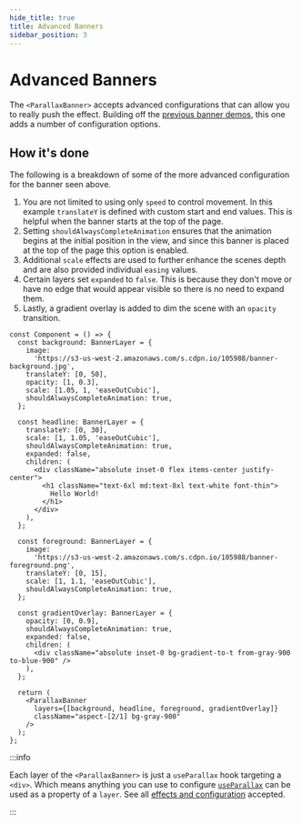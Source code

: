 ```yaml
---
hide_title: true
title: Advanced Banners
sidebar_position: 3
---
```



<AdvancedBannerTop />

# Advanced Banners

The `<ParallaxBanner>` accepts advanced configurations that can allow you to really push the effect. Building off the [previous banner demos](/docs/examples/banners), this one adds a number of configuration options.

## How it's done

The following is a breakdown of some of the more advanced configuration for the banner seen above.

1. You are not limited to using only `speed` to control movement. In this example `translateY` is defined with custom start and end values. This is helpful when the banner starts at the top of the page.
2. Setting `shouldAlwaysCompleteAnimation` ensures that the animation begins at the initial position in the view, and since this banner is placed at the top of the page this option is enabled.
3. Additional `scale` effects are used to further enhance the scenes depth and are also provided individual `easing` values.
4. Certain layers set `expanded` to `false`. This is because they don't move or have no edge that would appear visible so there is no need to expand them.
5. Lastly, a gradient overlay is added to dim the scene with an `opacity` transition.

```tsx
const Component = () => {
  const background: BannerLayer = {
    image:
      'https://s3-us-west-2.amazonaws.com/s.cdpn.io/105988/banner-background.jpg',
    translateY: [0, 50],
    opacity: [1, 0.3],
    scale: [1.05, 1, 'easeOutCubic'],
    shouldAlwaysCompleteAnimation: true,
  };

  const headline: BannerLayer = {
    translateY: [0, 30],
    scale: [1, 1.05, 'easeOutCubic'],
    shouldAlwaysCompleteAnimation: true,
    expanded: false,
    children: (
      <div className="absolute inset-0 flex items-center justify-center">
        <h1 className="text-6xl md:text-8xl text-white font-thin">
          Hello World!
        </h1>
      </div>
    ),
  };

  const foreground: BannerLayer = {
    image:
      'https://s3-us-west-2.amazonaws.com/s.cdpn.io/105988/banner-foreground.png',
    translateY: [0, 15],
    scale: [1, 1.1, 'easeOutCubic'],
    shouldAlwaysCompleteAnimation: true,
  };

  const gradientOverlay: BannerLayer = {
    opacity: [0, 0.9],
    shouldAlwaysCompleteAnimation: true,
    expanded: false,
    children: (
      <div className="absolute inset-0 bg-gradient-to-t from-gray-900 to-blue-900" />
    ),
  };

  return (
    <ParallaxBanner
      layers={[background, headline, foreground, gradientOverlay]}
      className="aspect-[2/1] bg-gray-900"
    />
  );
};
```

:::info

Each layer of the `<ParallaxBanner>` is just a `useParallax` hook targeting a `<div>`. Which means anything you can use to configure [`useParallax`](/docs/usage/hooks/use-parallax) can be used as a property of a `layer`. See all [effects and configuration](/docs/usage/parallax-props) accepted.

:::
